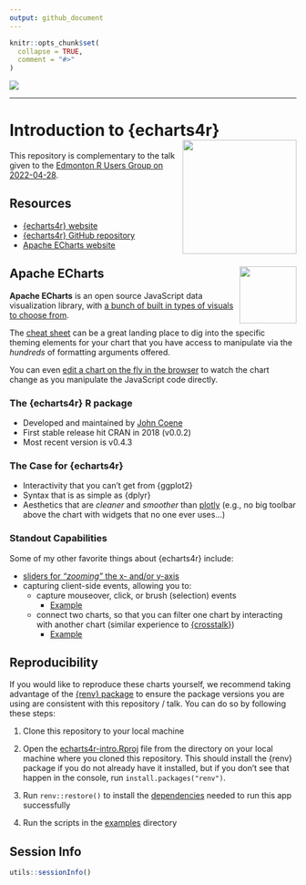 ```yaml
---
output: github_document
---
```


<!-- README.md is generated from README.Rmd. Please edit that file -->

```r
knitr::opts_chunk$set(
  collapse = TRUE,
  comment = "#>"
)
```

![](www/ka_logo.jpg)

<hr>

# Introduction to {echarts4r} <img src="https://raw.githubusercontent.com/JohnCoene/echarts4r/master/man/figures/logo.png" align="right" height="200"/>

<!-- badges: start -->

<!-- badges: end -->

This repository is complementary to the talk given to the [Edmonton R Users Group on 2022-04-28](https://www.meetup.com/edmonton-r-user-group-yegrug/events/284835558/).

## Resources

* [{echarts4r} website](https://echarts4r.john-coene.com/index.html)
* [{echarts4r} GitHub repository](https://github.com/JohnCoene/echarts4r)
* [Apache ECharts website](https://echarts.apache.org/en/index.html)

## Apache ECharts <img src="https://echarts.apache.org/en/images/logo.png" align="right" height="100"/>

**Apache ECharts** is an open source JavaScript data visualization library, with [a bunch of built in types of visuals to choose from](https://echarts.apache.org/examples/en/index.html).

The [cheat sheet](https://echarts.apache.org/en/cheat-sheet.html) can be a great landing place to dig into the specific theming elements for your chart that you have access to manipulate via the *hundreds* of formatting arguments offered.

You can even [edit a chart on the fly in the browser](https://echarts.apache.org/examples/en/editor.html?c=heatmap-cartesian) to watch the chart change as you manipulate the JavaScript code directly.

### The {echarts4r} R package

* Developed and maintained by [John Coene](https://github.com/JohnCoene)
* First stable release hit CRAN in 2018 (v0.0.2)
* Most recent version is v0.4.3

### The Case for {echarts4r}

* Interactivity that you can't get from {ggplot2}
* Syntax that is as simple as {dplyr}
* Aesthetics that are *cleaner* and *smoother* than [plotly](https://plotly.com/r/) (e.g., no big toolbar above the chart with widgets that no one ever uses...)

### Standout Capabilities

Some of my other favorite things about {echarts4r} include:

* [sliders for *"zooming"* the x- and/or y-axis](https://echarts4r.john-coene.com/articles/brush.html#sliders)
* capturing client-side events, allowing you to:
  + capture mouseover, click, or brush (selection) events
    + [Example](http://shiny.john-coene.com/echarts4rShiny/)
  + connect two charts, so that you can filter one chart by interacting with another chart (similar experience to [{crosstalk}](https://rstudio.github.io/crosstalk/))
    + [Example](https://echarts4r.john-coene.com/articles/brush.html#brush)

## Reproducibility 

If you would like to reproduce these charts yourself, we recommend taking advantage of the [{renv} package](https://rstudio.github.io/renv/articles/renv.html) to ensure the package versions you are using are consistent with this repository / talk. You can do so by following these steps:

1. Clone this repository to your local machine

2. Open the [echarts4r-intro.Rproj](echarts4r-intro.Rproj) file from the directory on your local machine where you cloned this repository. This should install the {renv} package if you do not already have it installed, but if you don’t see that happen in the console, run `install.packages("renv")`.

3. Run `renv::restore()` to install the [dependencies](renv.lock) needed to run this app successfully

4. Run the scripts in the [examples](examples/) directory

## Session Info

```r
utils::sessionInfo()
```
